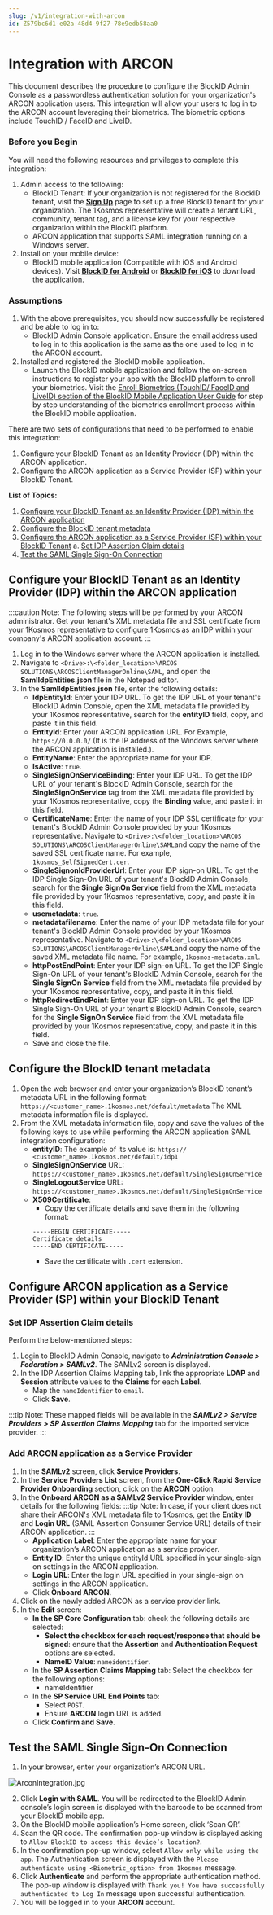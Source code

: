 ```yaml
---
slug: /v1/integration-with-arcon
id: Z579bc6d1-e02a-48d4-9f27-78e9edb58aa0
---
```

# Integration with ARCON
This document describes the procedure to configure the BlockID Admin Console as a passwordless authentication solution for your organization's ARCON application users. This integration will allow your users to log in to the ARCON account leveraging their biometrics. The biometric options include TouchID / FaceID and LiveID.

### Before you Begin
You will need the following resources and privileges to complete this integration:
1. Admin access to the following:
    * BlockID Tenant: If your organization is not registered for the BlockID tenant, visit the **[Sign Up](https://www.1kosmos.com/blockid-free-trial)** page to set up a free BlockID tenant for your organization. The 1Kosmos representative will create a tenant URL, community, tenant tag, and a license key for your respective organization within the BlockID platform.
    *   ARCON application that supports SAML integration running on a Windows server.
2. Install on your mobile device:
    * BlockID mobile application (Compatible with iOS and Android devices). Visit **[BlockID for Android](https://play.google.com/store/apps/details?id=com.onekosmos.kernel.blockid)** or **[BlockID for iOS](https://apps.apple.com/us/app/blockid/id1539421428)** to download the application.

### Assumptions

1.	With the above prerequisites, you should now successfully be registered and be able to log in to:
    * BlockID Admin Console application. Ensure the email address used to log in to this application is the same as the one used to log in to the ARCON account.
2.	Installed and registered the BlockID mobile application.
    * Launch the BlockID mobile application and follow the on-screen instructions to register your app with the BlockID platform to enroll your biometrics. Visit the [Enroll Biometrics (TouchID/ FaceID and LiveID) section of the BlockID Mobile Application User Guide]( https://docs.1kosmos.com/docs/blockid-mobile-application-user-guide#EnrollBio) for step by step understanding of the biometrics enrollment process within the BlockID mobile application.

There are two sets of configurations that need to be performed to enable this integration:

1. Configure your BlockID Tenant as an Identity Provider (IDP) within the ARCON application.
2. Configure the ARCON application as a Service Provider (SP) within your BlockID Tenant.

**List of Topics:**

1. [Configure your BlockID Tenant as an Identity Provider (IDP) within the ARCON application](#ARCONIDP)
2. [Configure the BlockID tenant metadata](#SaveSAML)
3. [Configure the ARCON application as a Service Provider (SP) within your BlockID Tenant](#BlockIDIDP)
   a. [Set IDP Assertion Claim details](#SetIDPSAML) 
4. [Test the SAML Single Sign-On Connection](#TestSAML)

## <a name = "ARCONIDP"></a>Configure your BlockID Tenant as an Identity Provider (IDP) within the ARCON application

:::caution Note:
The following steps will be performed by your ARCON administrator. Get your tenant's XML metadata file and SSL certificate from your 1Kosmos representative to configure 1Kosmos as an IDP within your company's ARCON application account.
:::

1.	Log in to the Windows server where the ARCON application is installed.
2.	Navigate to `<Drive>:\<folder_location>\ARCOS SOLUTIONS\ARCOSClientManagerOnline\SAML`, and open the **SamlIdpEntities.json** file in the Notepad editor.
3.	In the **SamlIdpEntities.json** file, enter the following details:
    * **IdpEntityId**: Enter your IDP URL. To get the IDP URL of your tenant's BlockID Admin Console, open the XML metadata file provided by your 1Kosmos representative, search for the **entityID** field, copy, and paste it in this field.
    * **EntityId**: Enter your ARCON application URL. For Example, `https://0.0.0.0/` (It is the IP address of the Windows server where the ARCON application is installed.).
    * **EntityName**: Enter the appropriate name for your IDP.
    * **IsActive**: `true`.
    * **SingleSignOnServiceBinding**: Enter your IDP URL. To get the IDP URL of your tenant's BlockID Admin Console, search for the **SingleSignOnService** tag from the XML metadata file provided by your 1Kosmos representative, copy the **Binding** value, and paste it in this field.
    * **CertificateName**: Enter the name of your IDP  SSL certificate for your tenant's BlockID Admin Console provided by your 1Kosmos representative. Navigate to `<Drive>:\<folder_location>\ARCOS SOLUTIONS\ARCOSClientManagerOnline\SAML`and copy the name of the saved SSL certificate name. For example, `1kosmos_SelfSignedCert.cer`.
    *  **SingleSignonIdProviderUrl**: Enter your IDP sign-on URL. To get the IDP Single Sign-On URL of your tenant's BlockID Admin Console, search for the **Single SignOn Service** field from the XML metadata file provided by your 1Kosmos representative, copy, and paste it in this field. 
    * **usemetadata**: `true`.
    * **metadatafilename**: Enter the name of your IDP  metadata file for your tenant's BlockID Admin Console provided by your 1Kosmos representative. Navigate to `<Drive>:\<folder_location>\ARCOS SOLUTIONS\ARCOSClientManagerOnline\SAML`and copy the name of the saved XML metadata file name. For example, `1kosmos-metadata.xml`.
    * **httpPostEndPoint**: Enter your IDP sign-on URL. To get the IDP Single Sign-On URL of your tenant's BlockID Admin Console, search for the **Single SignOn Service** field from the XML metadata file provided by your 1Kosmos representative, copy, and paste it in this field. 
    * **httpRedirectEndPoint**: Enter your IDP sign-on URL. To get the IDP Single Sign-On URL of your tenant's BlockID Admin Console, search for the **Single SignOn Service** field from the XML metadata file provided by your 1Kosmos representative, copy, and paste it in this field. 
    * Save and close the file.

## <a name = "SaveSAML"></a>Configure the BlockID tenant metadata

1.	Open the web browser and enter your organization’s BlockID tenant’s metadata URL in the following format:
`https://<customer_name>.1kosmos.net/default/metadata` 
The XML metadata information file is displayed.
2.	From the XML metadata information file, copy and save the values of the following keys to use while performing the ARCON application SAML integration configuration:
    * **entityID**: The example of its value is: `https:// <customer_name>.1kosmos.net/default/idp1`
    * **SingleSignOnService** URL: `https://<customer_name>.1kosmos.net/default/SingleSignOnService`
    * **SingleLogoutService** URL: `https://<customer_name>.1kosmos.net/default/SingleSignOnService`
    * **X509Certificate**:  
        * Copy the certificate details and save them in the following format: 
        ```
        -----BEGIN CERTIFICATE-----
        Certificate details
        -----END CERTIFICATE-----
        ``` 
        * Save the certificate with `.cert` extension.

## <a name = "BlockIDIDP"></a>Configure ARCON application as a Service Provider (SP) within your BlockID Tenant

### <a name = "SetIDPSAML"></a>Set IDP Assertion Claim details

Perform the below-mentioned steps:
1.	Login to BlockID Admin Console, navigate to ***Administration Console > Federation > SAMLv2***.
The SAMLv2 screen is displayed.
3.	In the IDP Assertion Claims Mapping tab, link the appropriate **LDAP** and **Session** attribute values to the **Claims** for each **Label**.
    * Map the `nameIdentifier` to `email`.
    * Click **Save**.

:::tip Note:
These mapped fields will be available in the ***SAMLv2 > Service Providers > SP Assertion Claims Mapping*** tab for the imported service provider. 
:::

### <a name = "SaveSPSAML"></a>Add ARCON application as a Service Provider

1.	In the **SAMLv2** screen, click **Service Providers**.
2.	In the **Service Providers List** screen, from the **One-Click Rapid Service Provider Onboarding** section, click on the **ARCON** option.
3.	In the **Onboard ARCON as a SAMLv2 Service Provider** window, enter details for the following fields:
    :::tip Note:
    In case, if your client does not share their ARCON's XML metadata file to 1Kosmos, get the **Entity ID** and **Login URL** (SAML Assertion Consumer Service URL) details of their ARCON application. 
    :::
    * **Application Label**: Enter the appropriate name for your organization’s ARCON application as a service provider.
     * **Entity ID**: Enter the unique entityId URL specified in your single-sign on settings in the ARCON application.
    * **Login URL**: Enter the login URL specified in your single-sign on settings in the ARCON application. 
    * Click **Onboard ARCON**.
4.	Click on the newly added ARCON as a service provider link.
5.	In the **Edit** screen:
    * **In the SP Core Configuration** tab: check the following details are selected:
        * **Select the checkbox for each request/response that should be signed**: ensure that the **Assertion** and **Authentication Request** options are selected.
        * **NameID Value**: `nameidentifier`.
    * In the **SP Assertion Claims Mapping** tab: Select the checkbox for the following options:
        * nameIdentifier
    * In the **SP Service URL End Points** tab:
        * Select `POST`.
        * Ensure **ARCON** login URL is added.
    * Click **Confirm and Save**.

## <a name = "TestSAML"></a>Test the SAML Single Sign-On Connection

1.	In your browser, enter your organization’s ARCON URL. 

![ArconIntegration.jpg](https://cdn.document360.io/aeae7c88-d2f4-4a9c-bba9-c4f368260d78/Images/Documentation/ArconIntegration.jpg)

2.	Click **Login with SAML**. You will be redirected to the BlockID Admin console’s login screen is displayed with the barcode to be scanned from your BlockID mobile app.
3. On the BlockID mobile application’s Home screen, click ‘Scan QR’.
4. Scan the QR code. The confirmation pop-up window is displayed asking to `Allow BlockID to access this device’s location?`.
5. In the confirmation pop-up window, select `Allow only while using the app`. The Authentication screen is displayed with the `Please authenticate using <Biometric_option> from 1kosmos` message.
6. Click **Authenticate** and perform the appropriate authentication method. The pop-up window is displayed with `Thank you! You have successfully authenticated to Log In` message upon successful authentication.
7. You will be logged in to your **ARCON** account.

